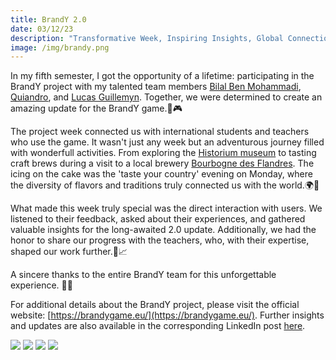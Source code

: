 ```yaml
---
title: BrandY 2.0
date: 03/12/23
description: "Transformative Week, Inspiring Insights, Global Connections!"
image: /img/brandy.png
---
```

In my fifth semester, I got the opportunity of a lifetime: participating in the BrandY project with my talented team members [Bilal Ben Mohammadi](https://www.linkedin.com/in/bilal-ben-mohammadi/), [Quiandro](https://www.linkedin.com/in/quiandro-steenbeke-6896b8294/), and  [Lucas Guillemyn](https://www.linkedin.com/in/lucas-guillemyn-280103g/). Together, we were determined to create an amazing update for the BrandY game.🚀🎮

The project week connected us with international students and teachers who use the game. It wasn't just any week but an adventurous journey filled with wonderfull activities. From exploring the [Historium museum](https://www.historium.be/nl/ontdek-historium) to tasting craft brews during a visit to a local brewery [Bourbogne des Flandres](https://www.bourgognedesflandres.be/). The icing on the cake was the 'taste your country' evening on Monday, where the diversity of flavors and traditions truly connected us with the world.🌍🍻

What made this week truly special was the direct interaction with users. We listened to their feedback, asked about their experiences, and gathered valuable insights for the long-awaited 2.0 update. Additionally, we had the honor to share our progress with the teachers, who, with their expertise, shaped our work further.🤝📈

A sincere thanks to the entire BrandY team for this unforgettable experience. 🙏🌟

For additional details about the BrandY project, please visit the official website: [https://brandygame.eu/](https://brandygame.eu/). Further insights and updates are also available in the corresponding LinkedIn post [here](https://www.linkedin.com/posts/lieven-theys-73167216_howestinternational-howestbedrijfsmanagement-activity-7136776958054428674-11XH?utm_source=share&utm_medium=member_desktop).

<div style={{ display: 'grid', gridTemplateColumns: 'repeat(2, 1fr)', gap: '16px' }}>
    <img src="/img/brandy3.jpeg" style={{ width: '100%', height: '300px', objectFit: 'cover' }} />
    <img src="/img/brandy4.jpg" style={{ width: '100%', height: '300px', objectFit: 'cover' }} />
    <img src="/img/brandy2.jpeg" style={{ width: '100%', height: '300px', objectFit: 'cover' }} />
    <img src="/img/brandy5.png" style={{ width: '100%', height: '300px', objectFit: 'cover' }} />
</div>
